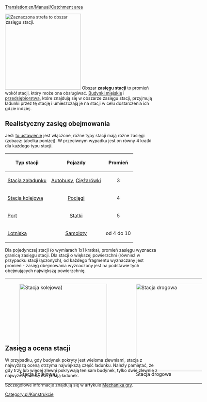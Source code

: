 [[Translation:en/Manual/Catchment area]]



[[File:en/Catchmentarea.png|thumb|right|250px|Zaznaczona strefa to obszar zasięgu stacji.]]
Obszar '''zasięgu [[pl/Manual/Stacje|stacji]]''' to promień wokół stacji, który może ona obsługiwać. [[pl/Domy|Budynki miejskie]] i [[pl/Manual/Przedsiębiorstwa|przedsiębiorstwa]], które znajdują się w obszarze zasięgu stacji, przyjmują ładunki przez tę stację i umieszczają je na stacji w celu dostarczenia ich gdzie indziej.

==Realistyczny zasięg obejmowania==
Jeśli [[pl/Ustawienia/Środowisko#Pozwól na bardziej realistyczny zasięg obejmowania|to ustawienie]] jest włączone, różne typy stacji mają różne zasięgi (zobacz: tabelka poniżej). W przeciwnym wypadku jest on równy 4 kratki dla każdego typu stacji.

{| {{en/Wikitable}}
|-
! Typ stacji !! Pojazdy !! Promień
|-
| [[pl/Manual/Stacja załadunku|Stacja załadunku]] 
| align="center" | [[pl/Manual/Pojazdy drogowe|Autobusy]], [[pl/Manual/Pojazdy drogowe|Ciężarówki]] 
| align="center" | 3
|-
| [[pl/Manual/Stacje kolejowe|Stacja kolejowa]] 
| align="center" | [[pl/Manual/Pociągi|Pociągi]]
| align="center" | 4
|-
| [[pl/Porty|Port]] 
| align="center" | [[pl/Manual/Statki|Statki]] 
| align="center" | 5
|-
| [[pl/Lotniska|Lotniska]] 
| align="center" | [[pl/Manual/Samoloty|Samoloty]] 
| align="center" | od 4 do 10
|}


Dla pojedynczej stacji (o wymiarach 1x1 kratka), promień zasięgu wyznacza granicę zasięgu stacji. Dla stacji o większej powierzchni (również w przypadku stacji łączonych), od każdego fragmentu wyznaczany jest promień - zasięg obejmowania wyznaczony jest na podstawie tych obejmujących największą powierzchnię.

<div style=" width: 650px; height: 190px; border: none; float:none; " >

{|
|-
|
[[File:en/Catch-one-rail.png|thumb|left|288px|Stacja kolejowa)]]

|
[[File:en/Catch-one-road.png|thumb|left|288px|Stacja drogowa]]

|
[[File:en/Catch-promotion.png|thumb|right|288px|Porównanie obu typów]]

|}
</div>
<!--Brakuje tu czegoś? Tak, w porównaniu z wersją angielską (na dzień 10.06.2020) - brakuje - tamten opis jest nieaktualny, usunięty tekst obecnie nie ma zastosowania-->
==Zasięg a ocena stacji==
W przypadku, gdy budynek pokryty jest wieloma zlewniami, stacja z najwyższą oceną otrzyma największą część ładunku. Należy pamiętać, że gdy trzy lub więcej zlewni pokrywają ten sam budynek, tylko dwie zlewnie z najwyższą oceną otrzymają ładunek.

Szczegółowe informacje znajdują się w artykule [[en/Manual/Game Mechanics/Main Page#Cargo delivery to_stations|Mechanika gry]]. 

[[Category:pl/Konstrukcje]]